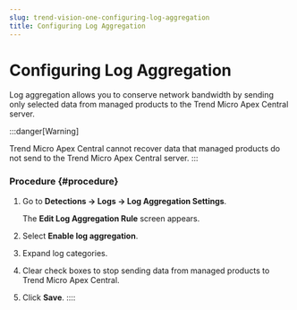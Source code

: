 ```yaml
---
slug: trend-vision-one-configuring-log-aggregation
title: Configuring Log Aggregation
---
```

# Configuring Log Aggregation

Log aggregation allows you to conserve network bandwidth by sending only selected data from managed products to the Trend Micro Apex Central server.

:::danger[Warning]

Trend Micro Apex Central cannot recover data that managed products do not send to the Trend Micro Apex Central server.
:::

### Procedure {#procedure}

1.  Go to **Detections → Logs → Log Aggregation Settings**.

    The **Edit Log Aggregation Rule** screen appears.

2.  Select **Enable log aggregation**.

3.  Expand log categories.

4.  Clear check boxes to stop sending data from managed products to Trend Micro Apex Central.

5.  Click **Save**.
::::
